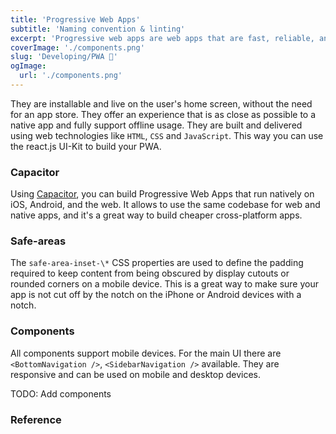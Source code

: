 ```yaml
---
title: 'Progressive Web Apps'
subtitle: 'Naming convention & linting'
excerpt: 'Progressive web apps are web apps that are fast, reliable, and engaging. '
coverImage: './components.png'
slug: 'Developing/PWA 📱'
ogImage:
  url: './components.png'
---
```


They are installable and live on the user's home screen, without the need for an app store.
They offer an experience that is as close as possible to a native app and fully support offline usage.
They are built and delivered using web technologies like `HTML`, `CSS` and `JavaScript`. This way you can use the react.js UI-Kit to build your PWA.

### Capacitor

Using [Capacitor](https://capacitorjs.com/), you can build Progressive Web Apps that run natively on iOS, Android, and the web. It allows to use the same codebase for web and native apps, and it's a great way to build cheaper cross-platform apps.

### Safe-areas

The `safe-area-inset-\*` CSS properties are used to define the padding required to keep content from being obscured by display cutouts or rounded corners on a mobile device. This is a great way to make sure your app is not cut off by the notch on the iPhone or Android devices with a notch.

### Components

All components support mobile devices. For the main UI there are `<BottomNavigation />`, `<SidebarNavigation />` available. They are responsive and can be used on mobile and desktop devices.

TODO: Add components

### Reference
